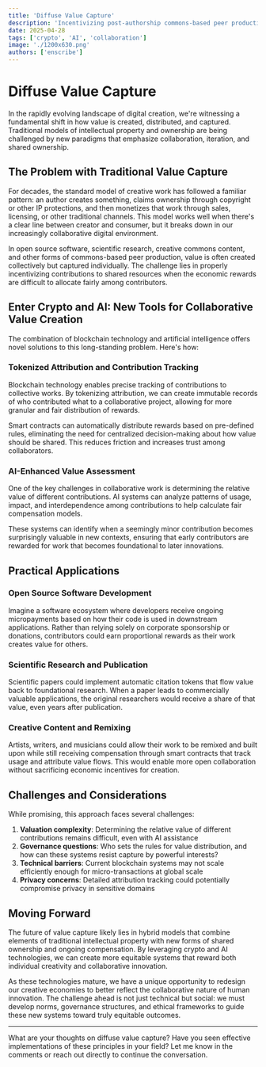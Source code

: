 ```yaml
---
title: 'Diffuse Value Capture'
description: 'Incentivizing post-authorship commons-based peer production with crypto and AI'
date: 2025-04-28
tags: ['crypto', 'AI', 'collaboration']
image: './1200x630.png'
authors: ['enscribe']
---
```


# Diffuse Value Capture

In the rapidly evolving landscape of digital creation, we're witnessing a fundamental shift in how value is created, distributed, and captured. Traditional models of intellectual property and ownership are being challenged by new paradigms that emphasize collaboration, iteration, and shared ownership.

## The Problem with Traditional Value Capture

For decades, the standard model of creative work has followed a familiar pattern: an author creates something, claims ownership through copyright or other IP protections, and then monetizes that work through sales, licensing, or other traditional channels. This model works well when there's a clear line between creator and consumer, but it breaks down in our increasingly collaborative digital environment.

In open source software, scientific research, creative commons content, and other forms of commons-based peer production, value is often created collectively but captured individually. The challenge lies in properly incentivizing contributions to shared resources when the economic rewards are difficult to allocate fairly among contributors.

## Enter Crypto and AI: New Tools for Collaborative Value Creation

The combination of blockchain technology and artificial intelligence offers novel solutions to this long-standing problem. Here's how:

### Tokenized Attribution and Contribution Tracking

Blockchain technology enables precise tracking of contributions to collective works. By tokenizing attribution, we can create immutable records of who contributed what to a collaborative project, allowing for more granular and fair distribution of rewards.

Smart contracts can automatically distribute rewards based on pre-defined rules, eliminating the need for centralized decision-making about how value should be shared. This reduces friction and increases trust among collaborators.

### AI-Enhanced Value Assessment

One of the key challenges in collaborative work is determining the relative value of different contributions. AI systems can analyze patterns of usage, impact, and interdependence among contributions to help calculate fair compensation models.

These systems can identify when a seemingly minor contribution becomes surprisingly valuable in new contexts, ensuring that early contributors are rewarded for work that becomes foundational to later innovations.

## Practical Applications

### Open Source Software Development

Imagine a software ecosystem where developers receive ongoing micropayments based on how their code is used in downstream applications. Rather than relying solely on corporate sponsorship or donations, contributors could earn proportional rewards as their work creates value for others.

### Scientific Research and Publication

Scientific papers could implement automatic citation tokens that flow value back to foundational research. When a paper leads to commercially valuable applications, the original researchers would receive a share of that value, even years after publication.

### Creative Content and Remixing

Artists, writers, and musicians could allow their work to be remixed and built upon while still receiving compensation through smart contracts that track usage and attribute value flows. This would enable more open collaboration without sacrificing economic incentives for creation.

## Challenges and Considerations

While promising, this approach faces several challenges:

1. **Valuation complexity**: Determining the relative value of different contributions remains difficult, even with AI assistance
2. **Governance questions**: Who sets the rules for value distribution, and how can these systems resist capture by powerful interests?
3. **Technical barriers**: Current blockchain systems may not scale efficiently enough for micro-transactions at global scale
4. **Privacy concerns**: Detailed attribution tracking could potentially compromise privacy in sensitive domains

## Moving Forward

The future of value capture likely lies in hybrid models that combine elements of traditional intellectual property with new forms of shared ownership and ongoing compensation. By leveraging crypto and AI technologies, we can create more equitable systems that reward both individual creativity and collaborative innovation.

As these technologies mature, we have a unique opportunity to redesign our creative economies to better reflect the collaborative nature of human innovation. The challenge ahead is not just technical but social: we must develop norms, governance structures, and ethical frameworks to guide these new systems toward truly equitable outcomes.

---

What are your thoughts on diffuse value capture? Have you seen effective implementations of these principles in your field? Let me know in the comments or reach out directly to continue the conversation. 